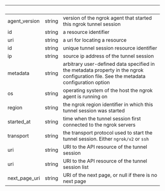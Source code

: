 | &nbsp;        | &nbsp; | &nbsp;                                                                                                                                |
| ------------- | ------ | ------------------------------------------------------------------------------------------------------------------------------------- |
| agent_version | string | version of the ngrok agent that started this ngrok tunnel session                                                                     |
| id            | string | a resource identifier                                                                                                                 |
| uri           | string | a uri for locating a resource                                                                                                         |
| id            | string | unique tunnel session resource identifier                                                                                             |
| ip            | string | source ip address of the tunnel session                                                                                               |
| metadata      | string | arbitrary user-defined data specified in the metadata property in the ngrok configuration file. See the metadata configuration option |
| os            | string | operating system of the host the ngrok agent is running on                                                                            |
| region        | string | the ngrok region identifier in which this tunnel session was started                                                                  |
| started_at    | string | time when the tunnel session first connected to the ngrok servers                                                                     |
| transport     | string | the transport protocol used to start the tunnel session. Either `ngrok/v2` or `ssh`                                                   |
| uri           | string | URI to the API resource of the tunnel session                                                                                         |
| uri           | string | URI to the API resource of the tunnel session list                                                                                    |
| next_page_uri | string | URI of the next page, or null if there is no next page                                                                                |
